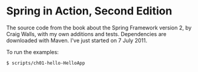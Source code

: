 = Spring in Action, Second Edition =

The source code from the book about the Spring Framework version 2, by Craig Walls, with my own additions and tests. Dependencies are downloaded with Maven. I've just started on 7 July 2011.

To run the examples:

<pre style="color:blue">
$ scripts/ch01-hello-HelloApp
</pre>


